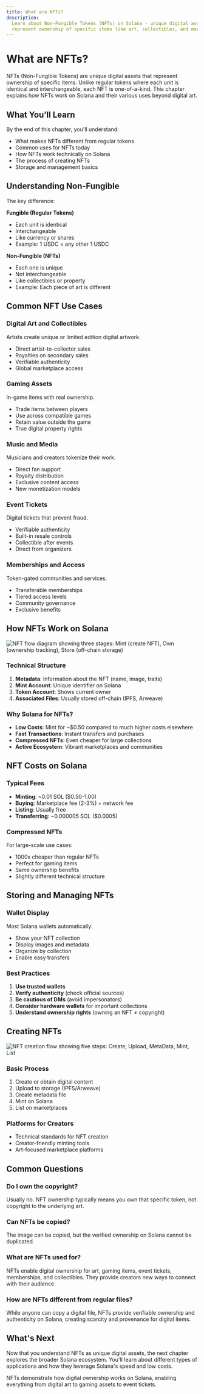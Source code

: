 ```yaml
---
title: What are NFTs?
description:
  Learn about Non-Fungible Tokens (NFTs) on Solana - unique digital assets that
  represent ownership of specific items like art, collectibles, and more.
---
```


# What are NFTs?

NFTs (Non-Fungible Tokens) are unique digital assets that represent ownership of
specific items. Unlike regular tokens where each unit is identical and
interchangeable, each NFT is one-of-a-kind. This chapter explains how NFTs work
on Solana and their various uses beyond digital art.

## What You'll Learn

By the end of this chapter, you'll understand:

- What makes NFTs different from regular tokens
- Common uses for NFTs today
- How NFTs work technically on Solana
- The process of creating NFTs
- Storage and management basics

## Understanding Non-Fungible

The key difference:

**Fungible (Regular Tokens)**

- Each unit is identical
- Interchangeable
- Like currency or shares
- Example: 1 USDC = any other 1 USDC

**Non-Fungible (NFTs)**

- Each one is unique
- Not interchangeable
- Like collectibles or property
- Example: Each piece of art is different

## Common NFT Use Cases

### Digital Art and Collectibles

Artists create unique or limited edition digital artwork.

- Direct artist-to-collector sales
- Royalties on secondary sales
- Verifiable authenticity
- Global marketplace access

### Gaming Assets

In-game items with real ownership.

- Trade items between players
- Use across compatible games
- Retain value outside the game
- True digital property rights

### Music and Media

Musicians and creators tokenize their work.

- Direct fan support
- Royalty distribution
- Exclusive content access
- New monetization models

### Event Tickets

Digital tickets that prevent fraud.

- Verifiable authenticity
- Built-in resale controls
- Collectible after events
- Direct from organizers

### Memberships and Access

Token-gated communities and services.

- Transferable memberships
- Tiered access levels
- Community governance
- Exclusive benefits

## How NFTs Work on Solana

![NFT flow diagram showing three stages: Mint (create NFT), Own (ownership tracking), Store (off-chain storage)](/images/learn/how_nfts_work_on_solana.webp)

### Technical Structure

1. **Metadata**: Information about the NFT (name, image, traits)
2. **Mint Account**: Unique identifier on Solana
3. **Token Account**: Shows current owner
4. **Associated Files**: Usually stored off-chain (IPFS, Arweave)

### Why Solana for NFTs?

- **Low Costs**: Mint for ~$0.50 compared to much higher costs elsewhere
- **Fast Transactions**: Instant transfers and purchases
- **Compressed NFTs**: Even cheaper for large collections
- **Active Ecosystem**: Vibrant marketplaces and communities

## NFT Costs on Solana

### Typical Fees

- **Minting**: ~0.01 SOL ($0.50-1.00)
- **Buying**: Marketplace fee (2-3%) + network fee
- **Listing**: Usually free
- **Transferring**: ~0.000005 SOL ($0.0005)

### Compressed NFTs

For large-scale use cases:

- 1000x cheaper than regular NFTs
- Perfect for gaming items
- Same ownership benefits
- Slightly different technical structure

## Storing and Managing NFTs

### Wallet Display

Most Solana wallets automatically:

- Show your NFT collection
- Display images and metadata
- Organize by collection
- Enable easy transfers

### Best Practices

1. **Use trusted wallets**
2. **Verify authenticity** (check official sources)
3. **Be cautious of DMs** (avoid impersonators)
4. **Consider hardware wallets** for important collections
5. **Understand ownership rights** (owning an NFT ≠ copyright)

## Creating NFTs

![NFT creation flow showing five steps: Create, Upload, MetaData, Mint, List](/images/learn/creating_nfts.webp)

### Basic Process

1. Create or obtain digital content
2. Upload to storage (IPFS/Arweave)
3. Create metadata file
4. Mint on Solana
5. List on marketplaces

### Platforms for Creators

- Technical standards for NFT creation
- Creator-friendly minting tools
- Art-focused marketplace platforms

## Common Questions

### Do I own the copyright?

Usually no. NFT ownership typically means you own that specific token, not
copyright to the underlying art.

### Can NFTs be copied?

The image can be copied, but the verified ownership on Solana cannot be
duplicated.

### What are NFTs used for?

NFTs enable digital ownership for art, gaming items, event tickets, memberships,
and collectibles. They provide creators new ways to connect with their audience.

### How are NFTs different from regular files?

While anyone can copy a digital file, NFTs provide verifiable ownership and
authenticity on Solana, creating scarcity and provenance for digital items.

## What's Next

Now that you understand NFTs as unique digital assets, the next chapter explores
the broader Solana ecosystem. You'll learn about different types of applications
and how they leverage Solana's speed and low costs.

NFTs demonstrate how digital ownership works on Solana, enabling everything from
digital art to gaming assets to event tickets.
